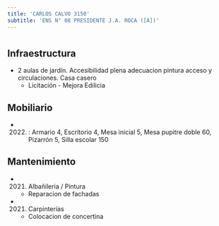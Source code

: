 ```yaml
---
title: 'CARLOS CALVO 3150'
subtitle: 'ENS N° 08 PRESIDENTE J.A. ROCA ([A])'
---
```


#
## Infraestructura

* 2 aulas de jardín. Accesibilidad plena adecuacion pintura acceso y circulaciones. Casa casero 
    + Licitación - Mejora Edilicia 


## Mobiliario

*  (2022) : Armario 4, Escritorio 4, Mesa inicial 5, Mesa pupitre doble 60, Pizarrón 5, Silla escolar 150 





## Mantenimiento

*  (2021) Albañileria / Pintura 
    + Reparacion de fachadas

*  (2021) Carpinterías 
    + Colocacion de concertina







